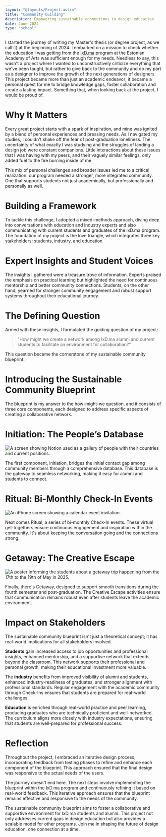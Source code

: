 ```yaml
---
layout: "@layouts/Project.astro"
title: "Community building"
description: Empowering sustainable connections in design education
date: June 2024
type: "school"
---
```


<div class="mt-6" aria-hidden="true"></div>

I started the journey of writing my Master's thesis (or degree project, as we call it) at the beginning of 2024. I embarked on a mission to check whether the education I was getting from the [IxD.ma](https://ixd.ma/) program at the Estonian Academy of Arts was sufficient enough for my needs. Needless to say, this wasn't a project where I wanted to unconstructively criticize everything that we've been taught, but rather to give back to the community and do my part as a designer to improve the growth of the next generations of designers. This project became more than just an academic endeavor; it became a personal quest for me to bridge knowledge gaps, foster collaboration and create a lasting impact. Something that, when looking back at the project, I would be proud of.

# Why It Matters

Every great project starts with a spark of inspiration, and mine was ignited by a blend of personal experiences and pressing needs. As I navigated my studies, I couldn't shake off the fear of post-graduation loneliness. The uncertainty of what exactly I was studying and the struggles of landing a design job were constant companions. Little interactions about these issues that I was having with my peers, and their vaguely similar feelings, only added fuel to the fire burning inside of me.

This mix of personal challenges and broader issues led me to a critical realization: our program needed a stronger, more integrated community. One that supports students not just academically, but professionally and personally as well.

# Building a Framework

To tackle this challenge, I adopted a mixed-methods approach, diving deep into conversations with education and industry experts and also communicating with current students and graduates of the IxD.ma program. The foundation of my project is the love triangle, which integrates three key stakeholders: students, industry, and education.

# Expert Insights and Student Voices

The insights I gathered were a treasure trove of information. Experts praised the emphasis on practical learning but highlighted the need for continuous mentorship and better community connections. Students, on the other hand, yearned for stronger community engagement and robust support systems throughout their educational journey.

# The Defining Question

Armed with these insights, I formulated the guiding question of my project:

> "How might we create a network among IxD.ma alumni and current students to facilitate an environment for collaboration?"

This question became the cornerstone of my sustainable community blueprint.

# Introducing the Sustainable Community Blueprint

The blueprint is my answer to the how-might-we question, and it consists of three core components, each designed to address specific aspects of creating a collaborative network.

# Initiation: The People’s Database

<Image class="inline" src={initiation} alt="A screen showing Notion used as a gallery of people with their countries and current positions." />

The first component, Initiation, bridges the initial contact gap among community members through a comprehensive database. This database is the gateway to seamless networking, making it easy for alumni and students to connect.

# Ritual: Bi-Monthly Check-In Events

<Image class="inline" src={ritual} alt="An iPhone screen showing a calendar event invitation." />

Next comes Ritual, a series of bi-monthly Check-In events. These virtual get-togethers ensure continuous engagement and inspiration within the community. It's about keeping the conversation going and the connections strong.

# Getaway: The Creative Escape

<Image class="inline" src={getaway} alt="A poster informing the students about a getaway trip happening from the 17th to the 19th of May in 2025." />

Finally, there's Getaway, designed to support smooth transitions during the fourth semester and post-graduation. The Creative Escape activities ensure that communication remains robust even after students leave the academic environment.

# Impact on Stakeholders

The sustainable community blueprint isn't just a theoretical concept; it has real-world implications for all stakeholders involved.

**Students** gain increased access to job opportunities and professional insights, enhanced mentorship, and a supportive network that extends beyond the classroom. This network supports their professional and personal growth, making their educational investment more valuable.

The **industry** benefits from improved visibility of alumni and students, enhanced industry-readiness of graduates, and stronger alignment with professional standards. Regular engagement with the academic community through Check-Ins ensures that students are prepared for real-world challenges.

**Education** is enriched through real-world practice and peer learning, producing graduates who are technically proficient and well-networked. The curriculum aligns more closely with industry expectations, ensuring that students are well-prepared for professional success.

# Reflection

Throughout the project, I embraced an iterative design process, incorporating feedback from testing phases to refine and enhance each component of the blueprint. This approach ensured that the final design was responsive to the actual needs of the users.

The journey doesn't end here. The next steps involve implementing the blueprint within the IxD.ma program and continuously refining it based on real-world feedback. This iterative approach ensures that the blueprint remains effective and responsive to the needs of the community.

The sustainable community blueprint aims to foster a collaborative and supportive environment for IxD.ma students and alumni. This project not only addresses current gaps in design education but also provides a scalable model for other programs. Join me in shaping the future of design education, one connection at a time.
